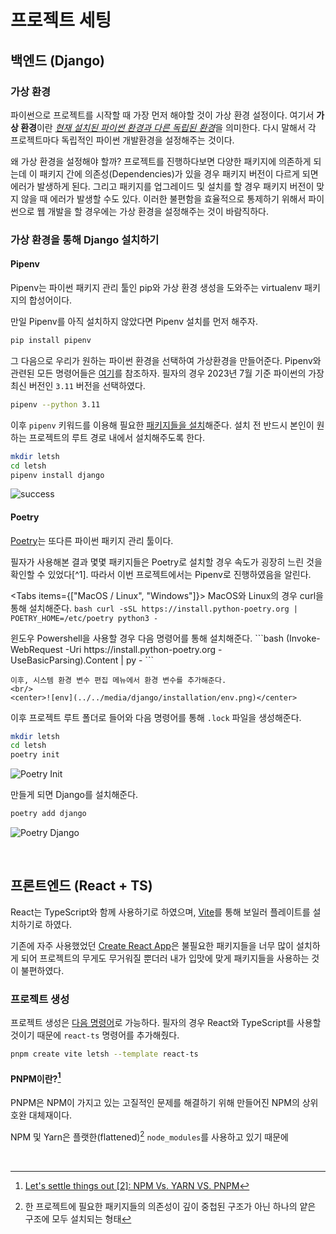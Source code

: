
# 프로젝트 세팅

## 백엔드 (Django)

### 가상 환경

파이썬으로 프로젝트를 시작할 때 가장 먼저 해야할 것이 가상 환경 설정이다.
여기서 **가상 환경**이란 <ins>_현재 설치된 파이썬 환경과 다른 독립된 환경_</ins>을 의미한다.
다시 말해서 각 프로젝트마다 독립적인 파이썬 개발환경을 설정해주는 것이다.

왜 가상 환경을 설정해야 할까? 프로젝트를 진행하다보면 다양한 패키지에 의존하게 되는데 이 패키지 간에 의존성(Dependencies)가 있을 경우
패키지 버전이 다르게 되면 에러가 발생하게 된다. 그리고 패키지를 업그레이드 및 설치를 할 경우 패키지 버전이 맞지 않을 때 에러가 발생할 수도 있다.
이러한 불편함을 효율적으로 통제하기 위해서 파이썬으로 웹 개발을 할 경우에는 가상 환경을 설정해주는 것이 바람직하다.

### 가상 환경을 통해 Django 설치하기

#### Pipenv

Pipenv는 파이썬 패키지 관리 툴인 pip와 가상 환경 생성을 도와주는 virtualenv 패키지의 합성어이다.

만일 Pipenv를 아직 설치하지 않았다면 Pipenv 설치를 먼저 해주자.

```bash
pip install pipenv
```

그 다음으로 우리가 원하는 파이썬 환경을 선택하여 가상환경을 만들어준다. Pipenv와 관련된 모든 명령어들은 [여기](https://github.com/pypa/pipenv#usage-examples)를 참조하자.
필자의 경우 2023년 7월 기준 파이썬의 가장 최신 버전인 `3.11` 버전을 선택하였다.

```bash
pipenv --python 3.11
```

이후 `pipenv` 키워드를 이용해 필요한 [패키지들을 설치](https://github.com/pypa/pipenv#install-packages)해준다. 설치 전 반드시 본인이 원하는 프로젝트의 루트 경로 내에서 설치해주도록 한다.

```bash
mkdir letsh
cd letsh
pipenv install django
```

![success](../../media/django/installation/success.png)

#### Poetry

[Poetry](https://python-poetry.org/docs/)는 또다른 파이썬 패키지 관리 툴이다.

<Callout type="error" emoji="🚨">
  필자가 사용해본 결과 몇몇 패키지들은 Poetry로 설치할 경우 속도가 굉장히 느린
  것을 확인할 수 있었다[^1]. 
  따라서 이번 프로젝트에서는 Pipenv로 진행하였음을 알린다.

[^1]: [Poetry is extremely slow when resolving the dependencies](https://github.com/python-poetry/poetry/issues/2094#issuecomment-596224736)

</Callout>

<Tabs items={["MacOS / Linux", "Windows"]}>
  <Tab>
    MacOS와 Linux의 경우 curl을 통해 설치해준다. 
    ```bash
    curl -sSL https://install.python-poetry.org | POETRY_HOME=/etc/poetry python3 -
    ```

  </Tab>
  <Tab>
    윈도우 Powershell을 사용할 경우 다음 명령어를 통해 설치해준다. 
    ```bash
    (Invoke-WebRequest -Uri https://install.python-poetry.org -UseBasicParsing).Content | py -
    ```

    이후, 시스템 환경 변수 편집 메뉴에서 환경 변수를 추가해준다.
    <br/>
    <center>![env](../../media/django/installation/env.png)</center>

  </Tab>
</Tabs>

이후 프로젝트 루트 폴더로 들어와 다음 명령어를 통해 `.lock` 파일을 생성해준다.

```bash
mkdir letsh
cd letsh
poetry init
```

![Poetry Init](../../media/django/installation/poetry_init.png)

만들게 되면 Django를 설치해준다.

```bash
poetry add django
```

![Poetry Django](../../media/django/installation/poetry_django.png)

<br />

## 프론트엔드 (React + TS)

React는 TypeScript와 함께 사용하기로 하였으며, [Vite](https://vitejs.dev/guide/#overview)를 통해 보일러 플레이트를 설치하기로 하였다.

기존에 자주 사용했었던 [Create React App](https://create-react-app.dev/docs/getting-started)은 불필요한 패키지들을 너무 많이 설치하게 되어
프로젝트의 무게도 무거워질 뿐더러 내가 입맛에 맞게 패키지들을 사용하는 것이 불편하였다.

### 프로젝트 생성

프로젝트 생성은 [다음 명령어](https://vitejs.dev/guide/#scaffolding-your-first-vite-project)로 가능하다.
필자의 경우 React와 TypeScript를 사용할 것이기 때문에 `react-ts` 명령어를 추가해줬다.

```bash
pnpm create vite letsh --template react-ts
```

#### PNPM이란?[^2]

PNPM은 NPM이 가지고 있는 고질적인 문제를 해결하기 위해 만들어진 NPM의 상위 호완 대체재이다.

NPM 및 Yarn은 플랫한(flattened)[^3] `node_modules`를 사용하고 있기 때문에

<br />

[^2]: [Let's settle things out [2]: NPM Vs. YARN VS. PNPM](https://dev.to/ayoub3bidi/lets-settle-things-out-2-npm-vs-yarn-vs-pnpm-5e04)
[^3]: 한 프로젝트에 필요한 패키지들의 의존성이 깊이 중첩된 구조가 아닌 하나의 얕은 구조에 모두 설치되는 형태
